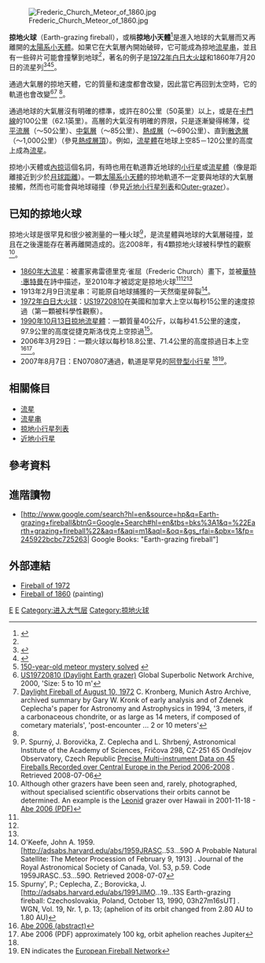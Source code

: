 [[File:Frederic_Church_Meteor_of_1860.jpg|thumb]]

'''掠地火球'''（Earth-grazing fireball），或稱'''掠地小天體'''<ref>{{Cite web |url=http://antwrp.gsfc.nasa.gov/apod/ap090302.html |title=存档副本 |access-date=2011-08-06 |archive-date=2011-01-07 |archive-url=https://web.archive.org/web/20110107153043/http://antwrp.gsfc.nasa.gov/apod/ap090302.html |dead-url=no }}</ref>是進入地球的大氣層而又再離開的[[太陽系小天體|太陽系小天體]]。如果它在大氣層內開始破碎，它可能成為掠地[[流星串|流星串]]，並且有一些碎片可能會撞擊到地球<ref name=tex/>，著名的例子是[[1972年白日大火球|1972年白日大火球]]和1860年7月20日的流星列<ref name=tex>{{Cite web |url=http://www.txstate.edu/news/news_releases/news_archive/2010/06/YearOfMeteors060110.html |title=存档副本 |access-date=2011-08-06 |archive-date=2011-10-19 |archive-url=https://web.archive.org/web/20111019041851/http://www.txstate.edu/news/news_releases/news_archive/2010/06/YearOfMeteors060110.html |dead-url=no }}</ref><ref name="newscientist.com">{{Cite web |url=http://www.newscientist.com/gallery/whitman-mystery-solved/3 |title=Images of Harper's Weekly front page story |access-date=2011-08-06 |archive-date=2010-06-05 |archive-url=https://web.archive.org/web/20100605075133/http://www.newscientist.com/gallery/whitman-mystery-solved/3 |dead-url=no }}</ref><ref name="150-year-old meteor mystery solved">[http://cosmiclog.msnbc.msn.com/_news/2010/06/02/4448882-150-year-old-meteor-mystery-solved 150-year-old meteor mystery solved] {{webarchive|url=https://web.archive.org/web/20100605030716/http://cosmiclog.msnbc.msn.com/_news/2010/06/02/4448882-150-year-old-meteor-mystery-solved |date=2010-06-05 }}</ref>。

通過大氣層的掠地天體，它的質量和速度都會改變，因此當它再回到太空時，它的軌道也會改變<ref name="gsna">[http://www.fis.unipr.it/~albino/ITASN/GSNA/US19720810/US19720810.html US19720810 (Daylight Earth grazer)] {{webarchive|url=https://web.archive.org/web/20040307122520/http://www.fis.unipr.it/~albino/ITASN/GSNA/US19720810/US19720810.html |date=2004-03-07 }} Global Superbolic Network Archive, 2000, 'Size: 5 to 10 m'</ref><ref name="maa">[https://web.archive.org/web/20050120051405/http://www.maa.agleia.de/Comet/Other/1972.html Daylight Fireball of August 10, 1972] C. Kronberg, Munich Astro Archive, archived summary by Gary W. Kronk of early analysis and of Zdenek Ceplecha's paper for Astronomy and Astrophysics in 1994, '3 meters, if a carbonaceous chondrite, or as large as 14 meters, if composed of cometary materials', 'post-encounter ... 2 or 10 meters'</ref> <ref name=spurny/>。

通過地球的大氣層沒有明確的標準，或許在80公里（50英里）以上，或是在[[卡門線|卡門線]]的100公里（62.1英里）。高層的大氣沒有明確的界限，只是逐漸變得稀薄，從[[平流層|平流層]]（～50公里）、[[中氣層|中氣層]]（～85公里）、[[熱成層|熱成層]]（～690公里）、直到[[散逸層|散逸層]]（～1,000公里）（參見[[熱成層頂|熱成層頂]]）。例如，[[流星體|流星體]]在地球上空85－120公里的高度上成為[[流星|流星]]。 

掠地小天體或[[內掠|內掠]]這個名詞，有時也用在軌道靠近地球的[[小行星|小行星]]或[[流星體|流星體]]（像是距離接近到少於[[月球距離|月球距離]]）。一顆[[太陽系小天體|太陽系小天體]]的掠地軌道不一定要與地球的大氣層接觸，然而也可能會與地球碰撞（參見[[越地小行星|近地小行星列表]]和[[Outer-grazer|Outer-grazer]]）。

== 已知的掠地火球 ==
掠地火球是很罕見和很少被測量的一種火球<ref name=Spu>P. Spurný, J. Borovička, Z. Ceplecha and L. Shrbený, Astronomical Institute of the Academy of
Sciences, Fričova 298, CZ-251 65 Ondřejov Observatory, Czech Republic [http://www.lpi.usra.edu/meetings/acm2008/pdf/8217.pdf Precise Multi-instrument Data on 45 Fireballs Recorded over Central Europe in the Period 2006-2008] {{Wayback|url=http://www.lpi.usra.edu/meetings/acm2008/pdf/8217.pdf |date=20160303221050 }}. Retrieved 2008-07-06</ref>，是流星體與地球的大氣層碰撞，並且在之後還能存在著再離開造成的。迄2008年，有4顆掠地火球被科學性的觀察<ref>Although other grazers have been seen and, rarely, photographed, without specialised scientific observations their orbits cannot be determined. An example is the [[Leonids|Leonid]] grazer over Hawaii in 2001-11-18 -[[#Abe2|Abe 2006 (PDF)]]</ref>。

* [[1860年大流星|1860年大流星]]：被畫家弗雷德里克·雀屈（Frederic Church）畫下，並被[[華特·惠特曼|華特·惠特曼]]在詩中描述，至2010年才被認定是掠地火球<ref name=tex/><ref name="newscientist.com"/><ref name="150-year-old meteor mystery solved"/> 
* 1913年2月9日流星串：可能原自地球捕獲的一天然衛星碎裂<ref>O'Keefe, John A. 1959. [http://adsabs.harvard.edu/abs/1959JRASC..53...59O A Probable Natural Satellite: The Meteor Procession of February 9, 1913] {{Wayback|url=http://adsabs.harvard.edu/abs/1959JRASC..53...59O |date=20200914154636 }}. Journal of the Royal Astronomical Society of Canada, Vol. 53, p.59. Code 1959JRASC..53...59O. Retrieved 2008-07-07</ref>。
* [[1972年白日大火球|1972年白日大火球]]：[[US19720810|US19720810]]在美國和加拿大上空以每秒15公里的速度掠過（第一顆被科學性觀察）。
* [[1990年10月13日掠地流星體|1990年10月13日掠地流星體]]：一顆質量40公斤，以每秒41.5公里的速度，97.9公里的高度從捷克斯洛伐克上空掠過<ref name=spurny>Spurny', P.; Ceplecha, Z.; Borovicka, J. [http://adsabs.harvard.edu/abs/1991JIMO...19...13S Earth-grazing fireball: Czechoslovakia, Poland, October 13, 1990, 03h27m16sUT] {{Wayback|url=http://adsabs.harvard.edu/abs/1991JIMO...19...13S |date=20190528063311 }}. WGN, Vol. 19, Nr. 1, p. 13; (aphelion of its orbit changed from 2.80 AU to 1.80 AU)</ref>。
* 2006年3月29日：一顆火球以每秒18.8公里、71.4公里的高度掠過日本上空<ref name=Abe1>[[#Abe1|Abe 2006 (abstract)]]</ref><ref name=Abe2>Abe 2006 (PDF) approximately 100 kg, orbit aphelion reaches Jupiter</ref>。
* 2007年8月7日：EN070807通過，軌道是罕見的[[阿登型小行星|阿登型小行星]] <ref name=Spu/><ref>EN indicates the [[European_Fireball_Network|European Fireball Network]]</ref>。

==相關條目==
* [[流星|流星]]
* [[流星串|流星串]]
* [[掠地小行星列表|掠地小行星列表]]
* [[近地小行星|近地小行星]]

==參考資料==
{{reflist|2}}

==進階讀物==
*[http://www.google.com/search?hl=en&source=hp&q=Earth-grazing+fireball&btnG=Google+Search#hl=en&tbs=bks%3A1&q=%22Earth+grazing+fireball%22&aq=f&aqi=m1&aql=&oq=&gs_rfai=&pbx=1&fp=245922bcbc725263| Google Books: "Earth-grazing fireball"]

==外部連結==
*[http://antwrp.gsfc.nasa.gov/apod/ap090302.html Fireball of 1972] {{Wayback|url=http://antwrp.gsfc.nasa.gov/apod/ap090302.html |date=20110107153043 }}
*[http://apod.nasa.gov/apod/ap100722.html Fireball of 1860] {{Wayback|url=http://apod.nasa.gov/apod/ap100722.html |date=20100722090737 }} (painting)

{{Planetary defense}}
{{Modern impact events}}

[[Category:流星體|E]]
[[Category:觀測天文學|E]]
[[Category:进入大气层|Category:进入大气层]]
[[Category:掠地火球|Category:掠地火球]]